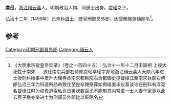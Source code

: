 '''虞岳'''，[[浙江|浙江]][[缙云县|缙云县]]人，明朝政治人物、同進士出身。[[虞瑤|虞瑤]]之子。

弘治十二年（1499年）己未科[[进士|进士]]，歷官刑部员外郎，因受賄被彈劾除名<ref>《大明孝宗敬皇帝实录》（卷之一百四十五）：弘治十一年十二月壬辰朔 上视大祀牲于南郊……致仕南京兵部右侍郎虞瑶卒瑶字邦琼浙江缙云县人天顺八年进士授刑科给事中累升大理寺丞南京都察院右佥都御史提督操江至南京兵部右侍郎弘治三年为科道所劾命致仕至是卒赐祭葬如例瑶美丰仪善谈论在刑科有浮竞名督操江时为权贵追索私负日署状数百尤不能制其内常匿一士人妻于家竟以此去官子岳亦举进士为刑部员外郎比以赃除名</ref>。

==参考==
{{reflist}}
{{明朝人物小作品}}
{{弘治十二年己未科殿試金榜}}
{{DEFAULTSORT:Yu虞}}
[[Category:明朝刑部員外郎|Category:明朝刑部員外郎]]
[[Category:缙云人|Category:缙云人]]